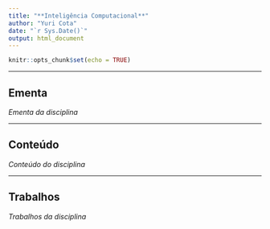---
title: "**Inteligência Computacional**"
author: "Yuri Cota"
date: "`r Sys.Date()`"
output: html_document
---

```{r setup, include=FALSE}
knitr::opts_chunk$set(echo = TRUE)
```

---

## **Ementa**

*Ementa da disciplina*

---

## **Conteúdo**

*Conteúdo do disciplina*

---

## **Trabalhos**

*Trabalhos da disciplina*